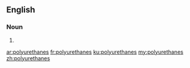 ==English==

===Noun===
{{head|en|plural}}

# {{plural of|polyurethane|lang=en|nocat=1}}

[[ar:polyurethanes]]
[[fr:polyurethanes]]
[[ku:polyurethanes]]
[[my:polyurethanes]]
[[zh:polyurethanes]]